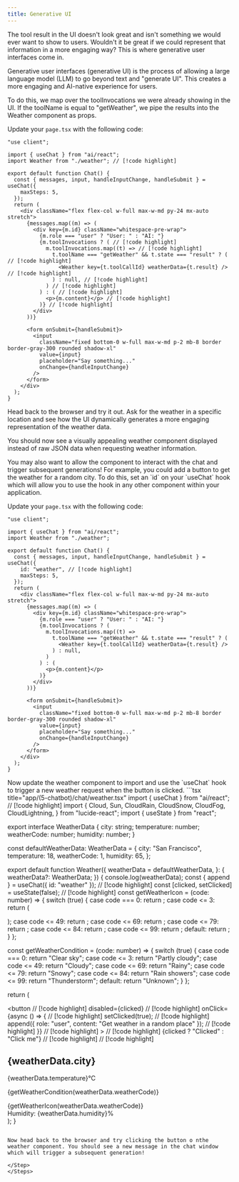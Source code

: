 ```yaml
---
title: Generative UI
---
```



The tool result in the UI doesn't look great and isn't something we would ever want to show to users. Wouldn't it be great if we could represent that information in a more engaging way? This is where generative user interfaces come in.

Generative user interfaces (generative UI) is the process of allowing a large language model (LLM) to go beyond text and "generate UI". This creates a more engaging and AI-native experience for users.

<Steps>

<Step>
To do this, we map over the toolInvocations we were already showing in the UI. If the toolName is equal to "getWeather", we pipe the results into the Weather component as props.


Update your `page.tsx` with the following code:
```tsx title="app/(5-chatbot)/chat/page.tsx"
"use client";

import { useChat } from "ai/react";
import Weather from "./weather"; // [!code highlight]

export default function Chat() {
  const { messages, input, handleInputChange, handleSubmit } = useChat({
    maxSteps: 5,
  });
  return (
    <div className="flex flex-col w-full max-w-md py-24 mx-auto stretch">
      {messages.map((m) => (
        <div key={m.id} className="whitespace-pre-wrap">
          {m.role === "user" ? "User: " : "AI: "}
          {m.toolInvocations ? ( // [!code highlight]
            m.toolInvocations.map((t) => // [!code highlight]
              t.toolName === "getWeather" && t.state === "result" ? ( // [!code highlight]
                <Weather key={t.toolCallId} weatherData={t.result} /> // [!code highlight]
              ) : null, // [!code highlight]
            ) // [!code highlight]
          ) : ( // [!code highlight]
            <p>{m.content}</p> // [!code highlight]
          )} // [!code highlight]
        </div>
      ))}

      <form onSubmit={handleSubmit}>
        <input
          className="fixed bottom-0 w-full max-w-md p-2 mb-8 border border-gray-300 rounded shadow-xl"
          value={input}
          placeholder="Say something..."
          onChange={handleInputChange}
        />
      </form>
    </div>
  );
}
```
</Step>
<Step>
Head back to the browser and try it out. Ask for the weather in a specific location and see how the UI dynamically generates a more engaging representation of the weather data.

You should now see a visually appealing weather component displayed instead of raw JSON data when requesting weather information.
</Step>

<Step>
You may also want to allow the component to interact with the chat and trigger subsequent generations! For example, you could add a button to get the weather for a random city. To do this, set an `id` on your `useChat` hook which will allow you to use the hook in any other component within your application.

Update your `page.tsx` with the following code:
```tsx title="app/(5-chatbot)/chat/page.tsx"
"use client";

import { useChat } from "ai/react";
import Weather from "./weather";

export default function Chat() {
  const { messages, input, handleInputChange, handleSubmit } = useChat({
    id: "weather", // [!code highlight]
    maxSteps: 5,
  });
  return (
    <div className="flex flex-col w-full max-w-md py-24 mx-auto stretch">
      {messages.map((m) => (
        <div key={m.id} className="whitespace-pre-wrap">
          {m.role === "user" ? "User: " : "AI: "}
          {m.toolInvocations ? (
            m.toolInvocations.map((t) =>
              t.toolName === "getWeather" && t.state === "result" ? (
                <Weather key={t.toolCallId} weatherData={t.result} />
              ) : null,
            )
          ) : (
            <p>{m.content}</p>
          )}
        </div>
      ))}

      <form onSubmit={handleSubmit}>
        <input
          className="fixed bottom-0 w-full max-w-md p-2 mb-8 border border-gray-300 rounded shadow-xl"
          value={input}
          placeholder="Say something..."
          onChange={handleInputChange}
        />
      </form>
    </div>
  );
}
```
</Step>
<Step>
Now update the weather component to import and use the `useChat` hook to trigger a new weather request when the button is clicked.
```tsx title="app/(5-chatbot)/chat/weather.tsx"
import { useChat } from "ai/react"; // [!code highlight]
import {
  Cloud,
  Sun,
  CloudRain,
  CloudSnow,
  CloudFog,
  CloudLightning,
} from "lucide-react";
import { useState } from "react";

export interface WeatherData {
  city: string;
  temperature: number;
  weatherCode: number;
  humidity: number;
}

const defaultWeatherData: WeatherData = {
  city: "San Francisco",
  temperature: 18,
  weatherCode: 1,
  humidity: 65,
};

export default function Weather({
  weatherData = defaultWeatherData,
}: {
  weatherData?: WeatherData;
}) {
  console.log(weatherData);
  const { append } = useChat({ id: "weather" }); // [!code highlight]
  const [clicked, setClicked] = useState(false); // [!code highlight]
  const getWeatherIcon = (code: number) => {
    switch (true) {
      case code === 0:
        return <Sun size={64} className="text-yellow-300" />;
      case code <= 3:
        return (
          <div className="relative">
            <Sun size={64} className="text-yellow-300" />
            <Cloud
              size={48}
              className="text-gray-300 absolute top-1/2 left-1/2 transform -translate-x-1/2 -translate-y-1/2"
            />
          </div>
        );
      case code <= 49:
        return <Cloud size={64} className="text-gray-300" />;
      case code <= 69:
        return <CloudRain size={64} className="text-blue-300" />;
      case code <= 79:
        return <CloudSnow size={64} className="text-blue-200" />;
      case code <= 84:
        return <CloudRain size={64} className="text-blue-300" />;
      case code <= 99:
        return <CloudLightning size={64} className="text-yellow-400" />;
      default:
        return <Cloud size={64} className="text-gray-300" />;
    }
  };

  const getWeatherCondition = (code: number) => {
    switch (true) {
      case code === 0:
        return "Clear sky";
      case code <= 3:
        return "Partly cloudy";
      case code <= 49:
        return "Cloudy";
      case code <= 69:
        return "Rainy";
      case code <= 79:
        return "Snowy";
      case code <= 84:
        return "Rain showers";
      case code <= 99:
        return "Thunderstorm";
      default:
        return "Unknown";
    }
  };

  return (
    <div className="text-white p-8 rounded-3xl backdrop-blur-lg bg-gradient-to-b from-blue-400 to-blue-600 shadow-lg">
      <button // [!code highlight]
        disabled={clicked} // [!code highlight]
        onClick={async () => { // [!code highlight]
          setClicked(true); // [!code highlight]
          append({ role: "user", content: "Get weather in a random place" }); // [!code highlight]
        }} // [!code highlight]
      > // [!code highlight]
        {clicked ? "Clicked" : "Click me"} // [!code highlight]
      </button> // [!code highlight]
      <h2 className="text-4xl font-semibold mb-2">{weatherData.city}</h2>
      <div className="flex items-center justify-between">
        <div>
          <p className="text-6xl font-light">{weatherData.temperature}°C</p>
          <p className="text-xl mt-1">
            {getWeatherCondition(weatherData.weatherCode)}
          </p>
        </div>
        <div className="ml-8" aria-hidden="true">
          {getWeatherIcon(weatherData.weatherCode)}
        </div>
      </div>
      <div className="mt-6 flex items-center">
        <CloudFog size={20} aria-hidden="true" />
        <span className="ml-2">Humidity: {weatherData.humidity}%</span>
      </div>
    </div>
  );
}
```

Now head back to the browser and try clicking the button o nthe weather component. You should see a new message in the chat window which will trigger a subsequent generation!

</Step>
</Steps>